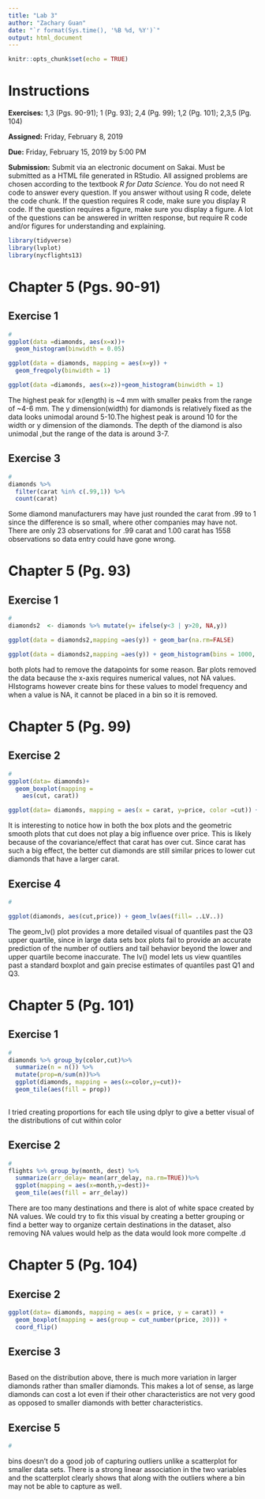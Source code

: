 ```yaml
---
title: "Lab 3"
author: "Zachary Guan"
date: "`r format(Sys.time(), '%B %d, %Y')`"
output: html_document
---
```


```r
knitr::opts_chunk$set(echo = TRUE)
```

# Instructions

**Exercises:**  1,3 (Pgs. 90-91); 1 (Pg. 93); 2,4 (Pg. 99); 1,2 (Pg. 101); 2,3,5 (Pg. 104)

**Assigned:** Friday, February 8, 2019

**Due:** Friday, February 15, 2019 by 5:00 PM

**Submission:** Submit via an electronic document on Sakai. Must be submitted as a HTML file generated in RStudio. All assigned problems are chosen according to the textbook *R for Data Science*. You do not need R code to answer every question. If you answer without using R code, delete the code chunk. If the question requires R code, make sure you display R code. If the question requires a figure, make sure you display a figure. A lot of the questions can be answered in written response, but require R code and/or figures for understanding and explaining.

```r
library(tidyverse)
library(lvplot)
library(nycflights13)
```

# Chapter 5 (Pgs. 90-91)

##  Exercise 1
```r
#
ggplot(data =diamonds, aes(x=x))+
  geom_histogram(binwidth = 0.05)

ggplot(data = diamonds, mapping = aes(x=y)) +
  geom_freqpoly(binwidth = 1) 

ggplot(data =diamonds, aes(x=z))+geom_histogram(binwidth = 1) 

```

The highest peak for x(length) is ~4 mm with smaller peaks from the range of ~4-6 mm. The y dimension(width) for diamonds is relatively fixed as the data looks unimodal around 5-10.The highest peak is around 10 for the width or y dimension of the diamonds. The depth of the diamond is also unimodal ,but the range of the data is around 3-7. 

##  Exercise 3
```r
#
diamonds %>% 
  filter(carat %in% c(.99,1)) %>%
  count(carat) 
```
Some diamond manufacturers may have just rounded the carat from .99 to 1 since the difference is so small, where other companies may have not. There are only 23 observations for .99 carat and 1.00 carat has 1558 observations so data entry could have gone wrong.


# Chapter 5 (Pg. 93)

##  Exercise 1
```r
#
diamonds2  <- diamonds %>% mutate(y= ifelse(y<3 | y>20, NA,y))

ggplot(data = diamonds2,mapping =aes(y)) + geom_bar(na.rm=FALSE) 

ggplot(data = diamonds2,mapping =aes(y)) + geom_histogram(bins = 1000, na.rm =FALSE) 
```

both plots had to remove the datapoints for some reason. Bar plots removed the data because the x-axis requires numerical values, not NA values. HIstograms however create bins for these values to model frequency and when a value is NA, it cannot be placed in a bin so it is removed. 


# Chapter 5 (Pg. 99)

##  Exercise 2
```r
#
ggplot(data= diamonds)+
  geom_boxplot(mapping = 
    aes(cut, carat))

ggplot(data= diamonds, mapping = aes(x = carat, y=price, color =cut)) + geom_smooth()
```

It is interesting to notice how in both the box plots and the geometric smooth plots that cut does not play a big influence over price. This is likely because of the covariance/effect that carat has over cut. Since carat has such a big effect, the better cut diamonds are still similar prices to lower cut diamonds that have a larger carat. 

##  Exercise 4
```r
#

ggplot(diamonds, aes(cut,price)) + geom_lv(aes(fill= ..LV..))
```

The geom_lv() plot provides a more detailed visual of quantiles past the Q3 upper quartile, since in large data sets box plots fail to provide an accurate prediction of the number of outliers and tail behavior beyond the lower and upper quartile become inaccurate. The lv() model lets us view quantiles past a standard boxplot and gain precise estimates of quantiles past Q1 and Q3. 

# Chapter 5 (Pg. 101)

##  Exercise 1
```r
#
diamonds %>% group_by(color,cut)%>%
  summarize(n = n()) %>%
  mutate(prop=n/sum(n))%>%
  ggplot(diamonds, mapping = aes(x=color,y=cut))+
  geom_tile(aes(fill = prop)) 
      


```

I tried creating proportions for each tile using dplyr to give a better visual of the distributions of cut within color

##  Exercise 2
```r
#
flights %>% group_by(month, dest) %>%
  summarize(arr_delay= mean(arr_delay, na.rm=TRUE))%>% 
  ggplot(mapping = aes(x=month,y=dest))+
  geom_tile(aes(fill = arr_delay)) 

```

There are too many destinations and there is alot of white space created by NA values. We could try to fix this visual by creating a better grouping or find a better way to organize certain destinations in the dataset, also removing NA values would help as the data would look more compelte .d

# Chapter 5 (Pg. 104)

##  Exercise 2
```r

ggplot(data= diamonds, mapping = aes(x = price, y = carat)) +
  geom_boxplot(mapping = aes(group = cut_number(price, 20))) + 
  coord_flip()
```

##  Exercise 3
```r

```

Based on the distribution above, there is much more variation in larger diamonds rather than smaller diamonds. This makes a lot of sense, as large diamonds can cost a lot even if their other characteristics are not very good as opposed to smaller diamonds with better characteristics. 

##  Exercise 5
```r
#
```

bins doesn't do a good job of capturing outliers unlike a scatterplot for smaller data sets. There is a strong linear association in the two variables and the scatterplot clearly shows that along with the outliers where a bin may not be able to capture as well. 